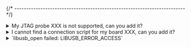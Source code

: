 
{/* ------------------------------------------------------------------------ */}

<details>
<summary>My JTAG probe XXX is not supported, can you add it?</summary>

Unfortunately not. The xPack OpenOCD is only a binary distribution of the standard source code OpenOCD, and does not intend to add new functionality. Please use the official OpenOCD [support channels](https://openocd.org/pages/discussion.html) to ask for new features.
</details>

<details>
<summary>I cannot find a connection script for my board XXX, can you add it?</summary>

Unfortunately not. The xPack OpenOCD is only a binary distribution of the standard source code OpenOCD, and does not intend to add new functionality. Please use the official OpenOCD [support channels](https://openocd.org/pages/discussion.html) to ask for new features.
</details>

<details>
  <summary>`libusb_open failed: LIBUSB_ERROR_ACCESS`</summary>

You are using GNU/Linux and your user has no permission to write to USB. Please review the [Install Guide](/docs/install/#drivers) page.
</details>
